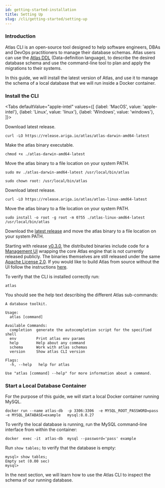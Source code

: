 ```yaml
---
id: getting-started-installation
title: Setting Up
slug: /cli/getting-started/setting-up
---
```



### Introduction

Atlas CLI is an open-source tool designed to help software engineers, DBAs and DevOps
practitioners to manage their database schemas.  Atlas users can use the [Atlas DDL](../ddl/intro.md)
(Data-definition language), to describe the desired database schema and use the command-line
tool to plan and apply the migrations to their systems. 

In this guide, we will install the latest version of Atlas, and use it to manage
the schema of a local database that we will run inside a Docker container.

### Install the CLI

<Tabs
defaultValue="apple-intel"
values={[
{label: 'MacOS', value: 'apple-intel'},
{label: 'Linux', value: 'linux'},
{label: 'Windows', value: 'windows'},
]}>
<TabItem value="apple-intel">

Download latest release.
```shell
curl -LO https://release.ariga.io/atlas/atlas-darwin-amd64-latest
```

Make the atlas binary executable.
```shell
chmod +x ./atlas-darwin-amd64-latest
```

Move the atlas binary to a file location on your system PATH.
```shell
sudo mv ./atlas-darwin-amd64-latest /usr/local/bin/atlas
```
```shell
sudo chown root: /usr/local/bin/atlas
```

</TabItem>
<TabItem value="linux">

Download latest release.
```shell
curl -LO https://release.ariga.io/atlas/atlas-linux-amd64-latest
```

Move the atlas binary to a file location on your system PATH.
```shell
sudo install -o root -g root -m 0755 ./atlas-linux-amd64-latest /usr/local/bin/atlas
```

</TabItem>
<TabItem value="windows">

Download the [latest release](https://release.ariga.io/atlas/atlas-windows-amd64-latest.exe) and
move the atlas binary to a file location on your system PATH.


</TabItem>
</Tabs>

Starting with release [v0.3.0](https://github.com/ariga/atlas/releases/tag/v0.3.0),
ֿthe distributed binaries include code for a [Management UI](../ui/intro.md) wrapping the
core Atlas engine that is not currently released publicly. The binaries
themselves are still released under the same [Apache License 2.0](https://github.com/ariga/atlas/blob/master/LICENSE).
If you would like to build Atlas from source without the UI follow the instructions [here](../cli.md#building-from-source).

To verify that the CLI is installed correctly run:
```shell
atlas
```
You should see the help text describing the different Atlas sub-commands:
```
A database toolkit.

Usage:
  atlas [command]

Available Commands:
  completion  generate the autocompletion script for the specified shell
  env         Print atlas env params
  help        Help about any command
  schema      Work with atlas schemas
  version     Show atlas CLI version

Flags:
  -h, --help   help for atlas

Use "atlas [command] --help" for more information about a command.
```
### Start a Local Database Container

For the purpose of this guide, we will start a local Docker container running MySQL.

```shell
docker run --name atlas-db  -p 3306:3306  -e MYSQL_ROOT_PASSWORD=pass -e MYSQL_DATABASE=example   mysql:8.0.27
```

To verify the local database is running, run the MySQL command-line interface
from within the container:

```shell
docker  exec -it  atlas-db  mysql --password='pass' example
```
Run `show tables;` to verify that the database is empty:
```text
mysql> show tables;
Empty set (0.00 sec)
mysql>
```

In the next section, we will learn how to use the Atlas CLI to inspect the
schema of our running database.